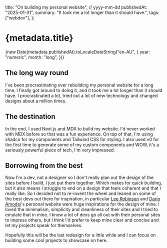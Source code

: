   title: "On building my personal website",
  // yyyy-mm-dd
  publishedAt: "2025-01-31",
  summary: "It took me a lot longer than it should have.",
  tags: ["webdev"],
};

<h1 className="text-5xl mb-6">{metadata.title}</h1>

<time dateTime={metadata.publishedAt}>
  {new Date(metadata.publishedAt).toLocaleDateString("en-AU", {
    year: "numeric",
    month: "long",
  })}
</time>

## The long way round

I've been procrastinating over rebuilding my personal website for a long time.
I finally got around to doing it, and it took me a lot longer than it should have.
I procrastinated a lot, tried out a lot of new technology and changed designs about a million times.

## The destination

In the end, I used Next.js and MDX to build my website. I'd never worked with MDX before so that was a fun experience.
On top of that, I'm using shadcn for my components and Tailwind CSS for styling. I also used v0 for the first time
to generate some of my custom components and WOW, it's a seriously powerful piece of tech, I'm very impressed.

## Borrowing from the best

Now I'm a dev, not a designer so I don't really plan out the design of the sites before I build, I just put them together.
Which makes for quick building, but it also means I struggle to end on a design that feels coherent and that I really like.
So I decided not to re-invent the wheel and leaned on some of the best devs out there for inspiration, in particular
[Lee Robinson](https://leerob.com/) and [Dario Amodei](https://darioamodei.com/)'s personal website were huge inspirations for the design of mine.
I loved the minimalism, simplicity and cleanliness of their sites and I tried to emulate that in mine.
I know a lot of devs go all out with their personal sites to impress others, but I think I'd prefer to keep mine clear and concise
and let my projects speak for themselves.

Hopefully this will be the last redesign for a little while and I can focus on building some cool projects to showcase on here.
